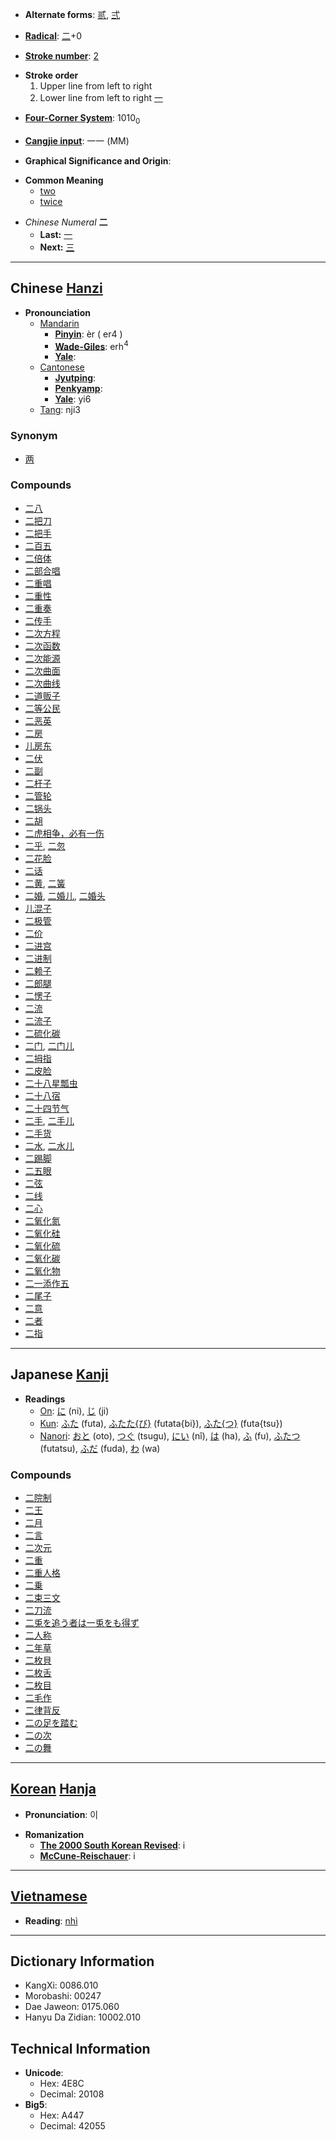 * '''Alternate forms''': [[贰]], [[弍]]

* '''[[Wiktionary:Chinese radical index| Radical]]''': [[Wiktionary:Chinese radical index 二|二]]+0

* '''[[Wiktionary:Chinese total strokes index|Stroke number]]''': [[Wiktionary:Chinese total strokes index 2|2]]

* '''Stroke order'''
*# Upper line from left to right
*# Lower line from left to right [[一]]

* '''[[Wiktionary:Chinese four corner index|Four-Corner System]]''': 1010<sub>0</sub>

* '''[[Wiktionary:Chinese Cangjie index|Cangjie input]]''': 一一 (MM)

* '''Graphical Significance and Origin''': 

* '''Common Meaning'''
** [[two]]
** [[twice]]

*''Chinese Numeral'' '''二'''
**'''Last:''' [[一]]
**'''Next:''' [[三]]

----

== Chinese [[Hanzi]] ==

*'''Pronounciation '''
**[[Mandarin]]
***'''[[Pinyin]]''': èr ( er4 )
***'''[[Wade-Giles]]''': erh<sup>4</sup>
***'''[[Yale]]''': 
**[[Cantonese]]
***'''[[Jyutping]]''': 
***'''[[Penkyamp]]''':
***'''[[Yale]]''': yi6
**[[Tang]]: nji3

===Synonym===
*[[两]]

===Compounds===
*[[二八]]
*[[二把刀]]
*[[二把手]]
*[[二百五]]
*[[二倍体]]
*[[二部合唱]]
*[[二重唱]]
*[[二重性]]
*[[二重奏]]
*[[二传手]]
*[[二次方程]]
*[[二次函数]]
*[[二次能源]]
*[[二次曲面]]
*[[二次曲线]]
*[[二道贩子]]
*[[二等公民]]
*[[二恶英]]
*[[二房]]
*[[儿房东]]
*[[二伏]]
*[[二副]]
*[[二杆子]]
*[[二管轮]]
*[[二锅头]]
*[[二胡]]
*[[二虎相争，必有一伤]]
*[[二乎]], [[二忽]]
*[[二花脸]]
*[[二话]]
*[[二黄]], [[二簧]]
*[[二婚]], [[二婚儿]], [[二婚头]]
*[[儿混子]]
*[[二极管]]
*[[二价]]
*[[二进宫]]
*[[二进制]]
*[[二赖子]]
*[[二郎腿]]
*[[二愣子]]
*[[二流]]
*[[二流子]]
*[[二硫化碳]]
*[[二门]], [[二门儿]]
*[[二拇指]]
*[[二皮脸]]
*[[二十八星瓢虫]]
*[[二十八宿]]
*[[二十四节气]]
*[[二手]], [[二手儿]]
*[[二手货]]
*[[二水]], [[二水儿]]
*[[二踢脚]]
*[[二五眼]]
*[[二弦]]
*[[二线]]
*[[二心]]
*[[二氧化氮]]
*[[二氧化硅]]
*[[二氧化硫]]
*[[二氧化碳]]
*[[二氧化物]]
*[[二一添作五]]
*[[二尾子]]
*[[二意]]
*[[二者]]
*[[二指]]

----

== Japanese [[Kanji]] ==

*'''Readings'''
**[[On]]: [[に]] (ni), [[じ]] (ji)
**[[Kun]]: [[ふた]] (futa), [[ふたたび|ふたた{び}]] (futata{bi}), [[ふたつ|ふた{つ}]] (futa{tsu})
**[[Nanori]]: [[おと]] (oto), [[つぐ]] (tsugu), [[にい]] (nî), [[は]] (ha), [[ふ]] (fu), [[ふたつ]] (futatsu), [[ふだ]] (fuda), [[わ]] (wa)

===Compounds===
*[[二院制]]
*[[二王]]
*[[二月]]
*[[二言]]
*[[二次元]]
*[[二重]]
*[[二重人格]]
*[[二乗]]
*[[二束三文]]
*[[二刀流]]
*[[二兎を追う者は一兎をも得ず]]
*[[二人称]]
*[[二年草]]
*[[二枚貝]]
*[[二枚舌]]
*[[二枚目]]
*[[二毛作]]
*[[二律背反]]
*[[二の足を踏む]]
*[[二の次]]
*[[二の舞]]

----

== [[Korean]] [[Hanja]] ==

* '''Pronunciation''': 이

* '''Romanization'''
** '''[[The 2000 South Korean Revised Romanization|The 2000 South Korean Revised]]''': i
** '''[[McCune-Reischauer]]''': i

----

== [[Vietnamese]] ==

* '''Reading''': [[nhì]]

----

== Dictionary Information ==

* KangXi: 0086.010
* Morobashi: 00247
* Dae Jaweon: 0175.060
* Hanyu Da Zidian: 10002.010

== Technical Information ==

* '''Unicode''':
** Hex: 4E8C
** Decimal: 20108
* '''Big5''':
** Hex: A447
** Decimal: 42055
